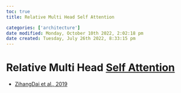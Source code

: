 ```yaml
---
toc: true
title: Relative Multi Head Self Attention

categories: ['architecture']
date modified: Monday, October 10th 2022, 2:02:18 pm
date created: Tuesday, July 26th 2022, 8:33:15 pm
---
```


# Relative Multi Head [Self Attention](Self%20Attention.qmd)
- [ZihangDai et al., 2019](https://arxiv.org/abs/1901.02860)



